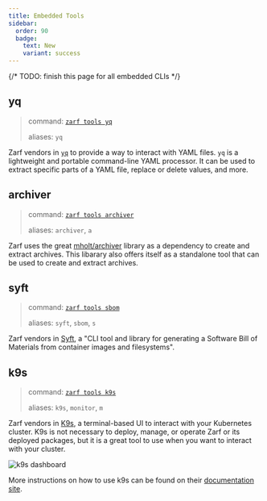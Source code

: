 ```yaml
---
title: Embedded Tools
sidebar:
  order: 90
  badge:
    text: New
    variant: success
---
```


{/*
TODO: finish this page for all embedded CLIs
*/}

## yq

> command: [`zarf tools yq`](/commands/zarf_tools_yq)
>
> aliases: `yq`

Zarf vendors in [`yq`](https://github.com/mikefarah/yq/) to provide a way to interact with YAML files.
`yq` is a lightweight and portable command-line YAML processor. It can be used to extract specific parts of a YAML file, replace or delete values, and more.

## archiver

> command: [`zarf tools archiver`](/commands/zarf_tools_archiver)
>
> aliases: `archiver`, `a`

Zarf uses the great [mholt/archiver](https://github.com/mholt/archiver) library as a dependency to create and extract archives. This libarary also offers itself as a standalone tool that can be used to create and extract archives.

## syft

> command: [`zarf tools sbom`](/commands/zarf_tools_sbom)
>
> aliases: `syft`, `sbom`, `s`

Zarf vendors in [Syft](https://github.com/anchore/syft), a "CLI tool and library for generating a Software Bill of Materials from container images and filesystems".

## k9s

> command: [`zarf tools k9s`](/commands/zarf_tools_monitor)
>
> aliases: `k9s`, `monitor`, `m`

Zarf vendors in [K9s](https://k9scli.io/), a terminal-based UI to interact with your Kubernetes cluster. K9s is not necessary to deploy, manage, or operate Zarf or its deployed packages, but it is a great tool to use when you want to interact with your cluster.

![k9s dashboard](../../../assets/dashboard/k9s_dashboard_example.png)

More instructions on how to use k9s can be found on their [documentation site](https://k9scli.io/topics/commands/).
